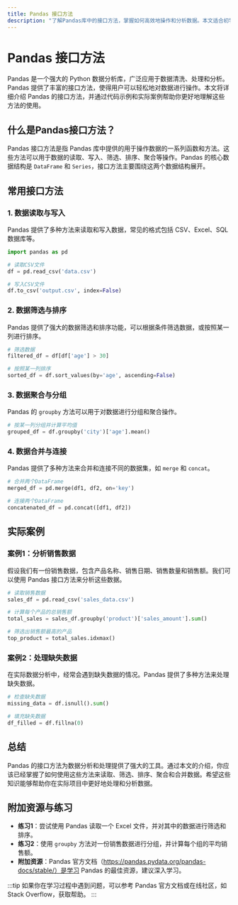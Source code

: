 ```yaml
---
title: Pandas 接口方法
description: "了解Pandas库中的接口方法，掌握如何高效地操作和分析数据。本文适合初学者，包含代码示例和实际案例。"
---
```


# Pandas 接口方法

Pandas 是一个强大的 Python 数据分析库，广泛应用于数据清洗、处理和分析。Pandas 提供了丰富的接口方法，使得用户可以轻松地对数据进行操作。本文将详细介绍 Pandas 的接口方法，并通过代码示例和实际案例帮助你更好地理解这些方法的使用。

## 什么是Pandas接口方法？

Pandas 接口方法是指 Pandas 库中提供的用于操作数据的一系列函数和方法。这些方法可以用于数据的读取、写入、筛选、排序、聚合等操作。Pandas 的核心数据结构是 `DataFrame` 和 `Series`，接口方法主要围绕这两个数据结构展开。

## 常用接口方法

### 1. 数据读取与写入

Pandas 提供了多种方法来读取和写入数据，常见的格式包括 CSV、Excel、SQL 数据库等。

```python
import pandas as pd

# 读取CSV文件
df = pd.read_csv('data.csv')

# 写入CSV文件
df.to_csv('output.csv', index=False)
```

### 2. 数据筛选与排序

Pandas 提供了强大的数据筛选和排序功能，可以根据条件筛选数据，或按照某一列进行排序。

```python
# 筛选数据
filtered_df = df[df['age'] > 30]

# 按照某一列排序
sorted_df = df.sort_values(by='age', ascending=False)
```

### 3. 数据聚合与分组

Pandas 的 `groupby` 方法可以用于对数据进行分组和聚合操作。

```python
# 按某一列分组并计算平均值
grouped_df = df.groupby('city')['age'].mean()
```

### 4. 数据合并与连接

Pandas 提供了多种方法来合并和连接不同的数据集，如 `merge` 和 `concat`。

```python
# 合并两个DataFrame
merged_df = pd.merge(df1, df2, on='key')

# 连接两个DataFrame
concatenated_df = pd.concat([df1, df2])
```

## 实际案例

### 案例1：分析销售数据

假设我们有一份销售数据，包含产品名称、销售日期、销售数量和销售额。我们可以使用 Pandas 接口方法来分析这些数据。

```python
# 读取销售数据
sales_df = pd.read_csv('sales_data.csv')

# 计算每个产品的总销售额
total_sales = sales_df.groupby('product')['sales_amount'].sum()

# 筛选出销售额最高的产品
top_product = total_sales.idxmax()
```

### 案例2：处理缺失数据

在实际数据分析中，经常会遇到缺失数据的情况。Pandas 提供了多种方法来处理缺失数据。

```python
# 检查缺失数据
missing_data = df.isnull().sum()

# 填充缺失数据
df_filled = df.fillna(0)
```

## 总结

Pandas 的接口方法为数据分析和处理提供了强大的工具。通过本文的介绍，你应该已经掌握了如何使用这些方法来读取、筛选、排序、聚合和合并数据。希望这些知识能够帮助你在实际项目中更好地处理和分析数据。

## 附加资源与练习

- **练习1**：尝试使用 Pandas 读取一个 Excel 文件，并对其中的数据进行筛选和排序。
- **练习2**：使用 `groupby` 方法对一份销售数据进行分组，并计算每个组的平均销售额。
- **附加资源**：Pandas 官方文档（https://pandas.pydata.org/pandas-docs/stable/）是学习 Pandas 的最佳资源，建议深入学习。

:::tip
如果你在学习过程中遇到问题，可以参考 Pandas 官方文档或在线社区，如 Stack Overflow，获取帮助。
:::